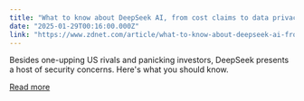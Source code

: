 ```yaml
---
title: "What to know about DeepSeek AI, from cost claims to data privacy"
date: "2025-01-29T00:16:00.000Z"
link: "https://www.zdnet.com/article/what-to-know-about-deepseek-ai-from-cost-claims-to-data-privacy/"
---
```


Besides one-upping US rivals and panicking investors, DeepSeek presents a host of security concerns. Here's what you should know.

[Read more](https://www.zdnet.com/article/what-to-know-about-deepseek-ai-from-cost-claims-to-data-privacy/)
